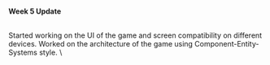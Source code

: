 \
**Week 5 Update**

\
Started working on the UI of the game and screen compatibility on different devices. Worked on the architecture of the game using Component-Entity-Systems style.
\